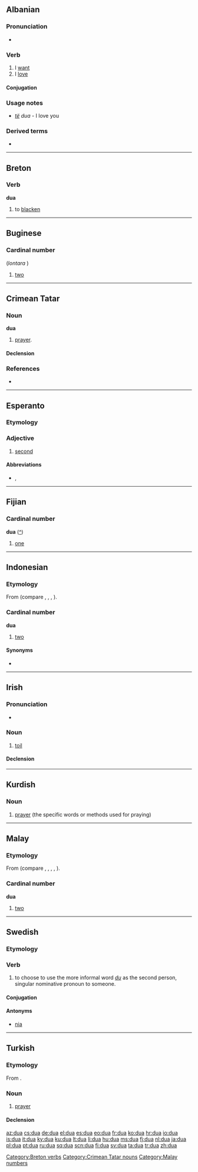 {{also|dứa|dừa|đũa}}
==Albanian==

===Pronunciation===
* {{IPA|[ˈdua]|lang=sq}}

===Verb===
{{sq-verb|desha|dashur}}

# I [[want]]
# I [[love]]

====Conjugation====
{{sq-conj|dashur|dua|do|do|duam|doni|duan|doja|doje|donte|donim|donit|donin|desha|deshe|deshi|deshëm|deshët|deshën|dua|duash|dojë|daça|daç|daçtë|daçim|daçi|daçin|dashkam|dashke|dashka|dashkemi|dashkeni|dashkan|dashkësha|dashkëshe|dashkësh|dashkëshim|dashkëshit|dashkëshin|duaj|doni}}

===Usage notes===
* ''[[të]]'' ''dua'' - I love you

===Derived terms===
* {{l|sq|do}}

----

==Breton==

===Verb===
'''dua'''

# to [[blacken]]

[[Category:Breton verbs]]

----

==Buginese==

===Cardinal number===
{{infl|bug|cardinal number}} (''lontara'' {{Bugi|[[ᨉᨘᨕ]]}})

# [[two]]

----

==Crimean Tatar==

===Noun===
'''dua'''

# [[prayer]].

====Declension====
{{crh-latin-noun|nıñ|ğa|nı|da|dan}}

===References===
* {{R:Useinov-Mireev 2002}}

[[Category:Crimean Tatar nouns]]

----

==Esperanto==
{{ordinalbox|eo|1-a|2-a|3-a|unua|tria|card=du|adv=due|mult=duobla}}

===Etymology===
{{compound|du|-a|lang=eo}}

===Adjective===
{{eo-adj}}

# {{ordinal|lang=eo}} [[second]]

====Abbreviations====
* {{l|eo|2a}}, {{l|eo|2-a}}

----

==Fijian==

===Cardinal number===
'''dua''' ([[:fj:dua|^]])

# {{cardinal|lang=fj}} [[one]]

----

==Indonesian==

===Etymology===
From {{proto|Oceanic|lang=id}} (compare {{etyl|fj|-}} {{term|rua|lang=fj}}, {{etyl|haw|-}} {{term|lua|lang=haw}}, {{etyl|mg|-}} {{term|roa|lang=mg}}, {{etyl|to|-}} {{term|ua|lang=to}}).

===Cardinal number===
'''dua'''

# {{cardinal|lang=id}} [[two]]

====Synonyms====
* {{l|id|dwi}}

----

==Irish==

===Pronunciation===
* {{IPA|lang=ga|[d̪ˠuə]}}

===Noun===
{{infl|ga|noun|g=m}}

# [[toil]]

====Declension====
{{ga-noun-m4-nopl|d|ua}}

{{ga mut cons|d|ua}}

----

==Kurdish==

===Noun===
{{ku-noun|g=f}}

# [[prayer]] (the specific words or methods used for praying)

{{tbot entry|Kurdish|prayer|2008|June|ku}}

----

==Malay==

===Etymology===
From {{proto|Oceanic|lang=ms}} (compare {{etyl|id|-}} {{term|dua|lang=id}}, {{etyl|fj|-}} {{term|rua|lang=fj}}, {{etyl|haw|-}} {{term|lua|lang=haw}}, {{etyl|mg|-}} {{term|roa|lang=mg}}, {{etyl|to|-}} {{term|ua|lang=to}}).

===Cardinal number===
'''dua'''

# [[two]]

[[Category:Malay numbers]]

----

==Swedish==
{{wikipedia|lang=sv|Du-reformen}}

===Etymology===
{{suffix|du|a|lang=sv}}

===Verb===
{{infl|sv|verb}}

# to choose to use the more informal word ''[[du]]'' as the second person, singular nominative pronoun to someone.

====Conjugation====
{{sv-conj-wk}}

====Antonyms====
* [[nia#verb|nia]]

----

==Turkish==

===Etymology===
From {{etyl|ar|tr}} {{term|دعاء|دُعاء|tr=du3aa'|sc=Arab|lang=ar}}.

===Noun===
{{tr-noun|yı|lar}}

# [[prayer]]

====Declension====
{{tr-noun-v|a}}

[[az:dua]]
[[cs:dua]]
[[de:dua]]
[[el:dua]]
[[es:dua]]
[[eo:dua]]
[[fr:dua]]
[[ko:dua]]
[[hr:dua]]
[[io:dua]]
[[is:dua]]
[[it:dua]]
[[ky:dua]]
[[ku:dua]]
[[lt:dua]]
[[li:dua]]
[[hu:dua]]
[[ms:dua]]
[[fj:dua]]
[[nl:dua]]
[[ja:dua]]
[[pl:dua]]
[[pt:dua]]
[[ru:dua]]
[[sq:dua]]
[[scn:dua]]
[[fi:dua]]
[[sv:dua]]
[[ta:dua]]
[[tr:dua]]
[[zh:dua]]